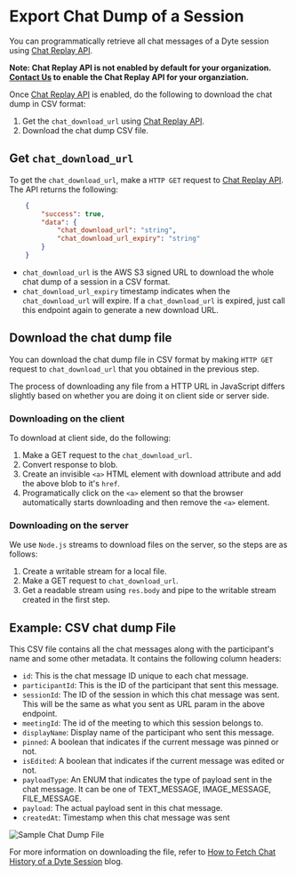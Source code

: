 # Export Chat Dump of a Session

You can programmatically retrieve all chat messages of a Dyte session using [Chat Replay API](/api/?v=v2#/operations/GetSessionChat).

**Note: Chat Replay API is not enabled by default for your organization. [Contact Us](https://dyte.io/contact) to enable the Chat Replay API for your organziation.**

Once [Chat Replay API](/api/?v=v2#/operations/GetSessionChat) is enabled, do the following to download the chat dump in CSV format:

1. Get the `chat_download_url` using [Chat Replay API](/api/?v=v2#/operations/GetSessionChat).
2. Download the chat dump CSV file.

## Get `chat_download_url`

To get the `chat_download_url`, make a `HTTP GET` request to [Chat Replay API](/api/?v=v2#/operations/GetSessionChat).
The API returns the following:
```json
    {
        "success": true,
        "data": {
            "chat_download_url": "string",
            "chat_download_url_expiry": "string"
        }
    }
```

* `chat_download_url` is the AWS S3 signed URL to download the whole chat dump of a session in a CSV format.
* `chat_download_url_expiry` timestamp indicates when the `chat_download_url` will expire. If a `chat_download_url` is expired, just call this endpoint again to generate a new download URL.

## Download the chat dump file

You can download the chat dump file in CSV format by making `HTTP GET` request to `chat_download_url` that you obtained in the previous step.

The process of downloading any file from a HTTP URL in JavaScript differs slightly based on whether you are doing it on client side or server side.

### Downloading on the client
To download at client side, do the following:

1. Make a GET request to the `chat_download_url`.
2. Convert response to blob.
3. Create an invisible `<a>` HTML element with download attribute and add the above blob to it's `href`.
3. Programatically click on the `<a>` element so that the browser automatically starts downloading and then remove the `<a>` element.

### Downloading on the server
We use `Node.js` streams to download files on the server, so the steps are as follows:

1. Create a writable stream for a local file.
2. Make a GET request to `chat_download_url`.
3. Get a readable stream using `res.body` and pipe to the writable stream created in the first step.

## Example: CSV chat dump File

This CSV file contains all the chat messages along with the participant's name and some other metadata. It contains the following column headers:

* `id`: This is the chat message ID unique to each chat message.
* `participantId`: This is the ID of the participant that sent this message.
* `sessionId`: The ID of the session in which this chat message was sent. This will be the same as what you sent as URL param in the above endpoint.
* `meetingId`: The id of the meeting to which this session belongs to.
* `displayName`: Display name of the participant who sent this message.
* `pinned`: A boolean that indicates if the current message was pinned or not.
* `isEdited`: A boolean that indicates if the current message was edited or not.
* `payloadType`: An ENUM that indicates the type of payload sent in the chat message. It can be one of TEXT_MESSAGE, IMAGE_MESSAGE, FILE_MESSAGE.
* `payload`: The actual payload sent in this chat message.
* `createdAt`: Timestamp when this chat message was sent

![Sample Chat Dump File](https://dyte.io/blog/content/images/size/w1600/2022/11/Dyte-Blog---Sample-Chat-Dump.png)

For more information on downloading the file, refer to [How to Fetch Chat History of a Dyte Session](https://dyte.io/blog/fetch-chat-history-of-a-dyte-session/) blog.
